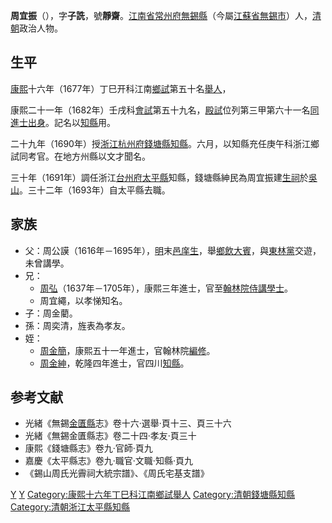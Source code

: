 '''周宜振'''（{{bd|1640年||？年|catIdx=Z周}}），字'''子詵'''，號'''靜齋'''。[[江南省|江南省]][[常州府|常州府]][[無錫縣|無錫縣]]（今屬[[江蘇省|江蘇省]][[無錫市|無錫市]]）人，[[清朝|清朝]]政治人物。

== 生平 ==
[[康熙|康熙]]十六年（1677年）丁巳开科江南[[鄉試|鄉試]]第五十名[[舉人|舉人]]，

康熙二十一年（1682年）壬戌科[[會試|會試]]第五十九名，[[殿試|殿試]]位列第三甲第六十一名[[同進士出身|同進士出身]]。記名以[[知縣|知縣]]用。

二十九年（1690年）授[[浙江|浙江]][[杭州府|杭州府]][[錢塘縣|錢塘縣]][[知縣|知縣]]。六月，以知縣充任庚午科浙江鄉試同考官。在地方州縣以文才聞名。

三十年（1691年）調任浙江[[台州府|台州府]][[太平縣_(浙江)|太平縣]]知縣，錢塘縣紳民為周宜振建[[生祠|生祠]]於[[吳山_(杭州)|吳山]]。三十二年（1693年）自太平縣去職。

== 家族 ==
*父：周公謨（1616年－1695年），[[明|明]]末[[邑庠生|邑庠生]]，舉[[鄉飲大賓|鄉飲大賓]]，與[[東林黨|東林黨]]交遊，未曾講學。
*兄：
**[[周弘|周弘]]（1637年－1705年），康熙三年進士，官至[[翰林院|翰林院]][[侍講學士|侍講學士]]。
**周宜繩，以孝悌知名。
*子：周金藺。
*孫：周奕清，旌表為孝友。
*姪：
**[[周金簡|周金簡]]，康熙五十一年進士，官翰林院[[編修|編修]]。
**[[周金紳|周金紳]]，乾隆四年進士，官四川[[知縣|知縣]]。

==参考文献==
{{reflist}}
*光緒《無錫[[金匱縣|金匱縣]]志》卷十六·選舉·頁十三、頁三十六
*光緒《無錫金匱縣志》卷二十四·孝友·頁三十
*康熙《錢塘縣志》卷九·官師·頁九
*嘉慶《太平縣志》卷九·職官·文職·知縣·頁九
*《錫山周氏光霽祠大統宗譜》、《周氏宅基支譜》

{{康熙二十一年壬戌科殿試金榜}}

{{Authority control}}

{{DEFAULTSORT:Z周}}
[[Category:周姓|Y]]
[[Category:無錫錫山周氏|Y]]
[[Category:康熙十六年丁巳科江南鄉試舉人|Category:康熙十六年丁巳科江南鄉試舉人]]
[[Category:清朝錢塘縣知縣|Category:清朝錢塘縣知縣]]
[[Category:清朝浙江太平縣知縣|Category:清朝浙江太平縣知縣]]